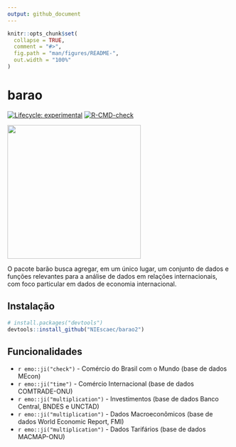 ```yaml
---
output: github_document
---
```


<!-- README.md is generated from README.Rmd. Please edit that file -->

```r
knitr::opts_chunk$set(
  collapse = TRUE,
  comment = "#>",
  fig.path = "man/figures/README-",
  out.width = "100%"
)
```


# barao


<!-- badges: start -->
[![Lifecycle: experimental](https://img.shields.io/badge/lifecycle-experimental-orange.svg)](https://www.tidyverse.org/lifecycle/#experimental)
[![R-CMD-check](https://github.com/NIEscaec/barao/workflows/R-CMD-check/badge.svg)](https://github.com/NIEscaec/barao/actions)
<!-- badges: end -->

<img src="barao_logo.png" height="300"/>

O pacote barão busca agregar, em um único lugar, um conjunto de dados e funções relevantes para a análise de dados em relações internacionais, com foco particular em dados de economia internacional.

<!-- ```{r} -->
<!-- imgurl <- fs::fs_path("barao.png") -->
<!-- hexSticker::sticker(imgurl, package="barão", s_x = 0.9, s_y = 0.95,  s_width = 0.65, s_height = 0.6, p_color = "#ffe066", p_y = 0.45, h_fill = "#247ba0", h_color = "#ffe066", p_family = "DotGothic", filename="barao_logo.png") -->

<!-- ``` -->

## Instalação

``` r
# install.packages("devtools")
devtools::install_github("NIEscaec/barao2")
```

## Funcionalidades

- `r emo::ji("check")` - Comércio do Brasil com o Mundo (base de dados MEcon)
- `r emo::ji("time")` - Comércio Internacional (base de dados COMTRADE-ONU)
- `r emo::ji("multiplication")` - Investimentos (base de dados Banco Central, BNDES e UNCTAD)
- `r emo::ji("multiplication")` - Dados Macroeconômicos (base de dados World Economic Report, FMI)
- `r emo::ji("multiplication")` - Dados Tarifários (base de dados MACMAP-ONU)
